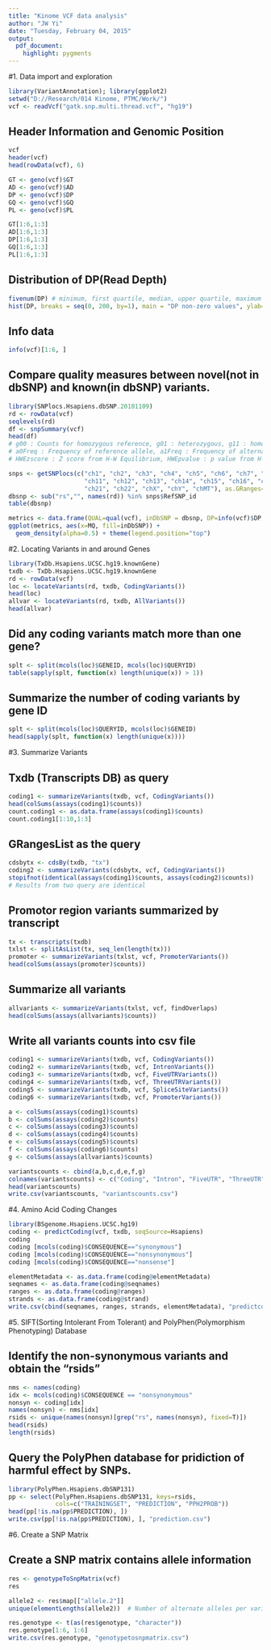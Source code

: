 ```yaml
---
title: "Kinome VCF data analysis"
author: "JW Yi"
date: "Tuesday, February 04, 2015"
output:
  pdf_document:
    highlight: pygments
---
```


#1. Data import and exploration

```r
library(VariantAnnotation); library(ggplot2)
setwd("D://Research/014 Kinome, PTMC/Work/")
vcf <- readVcf("gatk.snp.multi.thread.vcf", "hg19")
```

## Header Information and Genomic Position   

```r
vcf
header(vcf)
head(rowData(vcf), 6)

GT <- geno(vcf)$GT
AD <- geno(vcf)$AD
DP <- geno(vcf)$DP
GQ <- geno(vcf)$GQ
PL <- geno(vcf)$PL

GT[1:6,1:3]
AD[1:6,1:3]
DP[1:6,1:3]
GQ[1:6,1:3]
PL[1:6,1:3]
```

## Distribution of DP(Read Depth)   

```r
fivenum(DP) # minimum, first quartile, median, upper quartile, maximum
hist(DP, breaks = seq(0, 200, by=1), main = "DP non-zero values", ylab="DP")
```

## Info data

```r
info(vcf)[1:6, ]
```

## Compare quality measures between novel(not in dbSNP) and known(in dbSNP) variants.

```r
library(SNPlocs.Hsapiens.dbSNP.20101109)
rd <- rowData(vcf)
seqlevels(rd)
df <- snpSummary(vcf)
head(df) 
# g00 : Counts for homozygous reference, g01 : heterozygous, g11 : homozygous alternate
# a0Freq : Frequency of reference allele, a1Freq : Frequency of alternate allle
# HWEzscore : Z score from H-W Equilibrium, HWEpvalue : p value from H-W Equilibrium

snps <- getSNPlocs(c("ch1", "ch2", "ch3", "ch4", "ch5", "ch6", "ch7", "ch8", "ch9", "ch10",
                     "ch11", "ch12", "ch13", "ch14", "ch15", "ch16", "ch17", "ch18", "ch19", "ch20",
                     "ch21", "ch22", "chX", "chY", "chMT"), as.GRanges=TRUE)
dbsnp <- sub("rs","", names(rd)) %in% snps$RefSNP_id
table(dbsnp)

metrics <- data.frame(QUAL=qual(vcf), inDbSNP = dbsnp, DP=info(vcf)$DP, MQ = info(vcf)$MQ)
ggplot(metrics, aes(x=MQ, fill=inDbSNP)) +
  geom_density(alpha=0.5) + theme(legend.position="top")
```

#2. Locating Variants in and around Genes

```r
library(TxDb.Hsapiens.UCSC.hg19.knownGene)
txdb <- TxDb.Hsapiens.UCSC.hg19.knownGene
rd <- rowData(vcf)
loc <- locateVariants(rd, txdb, CodingVariants())
head(loc)
allvar <- locateVariants(rd, txdb, AllVariants())
head(allvar)
```

## Did any coding variants match more than one gene?

```r
splt <- split(mcols(loc)$GENEID, mcols(loc)$QUERYID)
table(sapply(splt, function(x) length(unique(x)) > 1))
```

## Summarize the number of coding variants by gene ID

```r
splt <- split(mcols(loc)$QUERYID, mcols(loc)$GENEID)
head(sapply(splt, function(x) length(unique(x))))
```

#3. Summarize Variants

## Txdb (Transcripts DB) as query

```r
coding1 <- summarizeVariants(txdb, vcf, CodingVariants())
head(colSums(assays(coding1)$counts))
count.coding1 <- as.data.frame(assays(coding1)$counts)
count.coding1[1:10,1:3]
```

## GRangesList as the query

```r
cdsbytx <- cdsBy(txdb, "tx")
coding2 <- summarizeVariants(cdsbytx, vcf, CodingVariants())
stopifnot(identical(assays(coding1)$counts, assays(coding2)$counts))  
# Results from two query are identical
```

## Promotor region variants summarized by transcript

```r
tx <- transcripts(txdb)
txlst <- splitAsList(tx, seq_len(length(tx)))
promoter <- summarizeVariants(txlst, vcf, PromoterVariants())
head(colSums(assays(promoter)$counts))
```

## Summarize all variants

```r
allvariants <- summarizeVariants(txlst, vcf, findOverlaps)
head(colSums(assays(allvariants)$counts))
```

## Write all variants counts into csv file
```r
coding1 <- summarizeVariants(txdb, vcf, CodingVariants())
coding2 <- summarizeVariants(txdb, vcf, IntronVariants())
coding3 <- summarizeVariants(txdb, vcf, FiveUTRVariants())
coding4 <- summarizeVariants(txdb, vcf, ThreeUTRVariants())
coding5 <- summarizeVariants(txdb, vcf, SpliceSiteVariants())
coding6 <- summarizeVariants(txdb, vcf, PromoterVariants())

a <- colSums(assays(coding1)$counts)
b <- colSums(assays(coding2)$counts)
c <- colSums(assays(coding3)$counts)
d <- colSums(assays(coding4)$counts)
e <- colSums(assays(coding5)$counts)
f <- colSums(assays(coding6)$counts)
g <- colSums(assays(allvariants)$counts)

variantscounts <- cbind(a,b,c,d,e,f,g)
colnames(variantscounts) <- c("Coding", "Intron", "FiveUTR", "ThreeUTR", "SpliceSite", "Promotor", "All")
head(variantscounts)
write.csv(variantscounts, "variantscounts.csv")
```

#4. Amino Acid Coding Changes

```r
library(BSgenome.Hsapiens.UCSC.hg19)
coding <- predictCoding(vcf, txdb, seqSource=Hsapiens)
coding
coding [mcols(coding)$CONSEQUENCE=="synonymous"]
coding [mcols(coding)$CONSEQUENCE=="nonsynonymous"]
coding [mcols(coding)$CONSEQUENCE=="nonsense"]

elementMetadata <- as.data.frame(coding@elementMetadata)
seqnames <- as.data.frame(coding@seqnames)
ranges <- as.data.frame(coding@ranges)
strands <- as.data.frame(coding@strand)
write.csv(cbind(seqnames, ranges, strands, elementMetadata), "predictcoding.csv")
```

#5. SIFT(Sorting Intolerant From Tolerant) and PolyPhen(Polymorphism Phenotyping) Database

## Identify the non-synonymous variants and obtain the "rsids"

```r
nms <- names(coding)
idx <- mcols(coding)$CONSEQUENCE == "nonsynonymous"
nonsyn <- coding[idx]
names(nonsyn) <- nms[idx]
rsids <- unique(names(nonsyn)[grep("rs", names(nonsyn), fixed=T)])
head(rsids)
length(rsids)
```

## Query the PolyPhen database for pridiction of harmful effect by SNPs.

```r
library(PolyPhen.Hsapiens.dbSNP131)
pp <- select(PolyPhen.Hsapiens.dbSNP131, keys=rsids, 
             cols=c("TRAININGSET", "PREDICTION", "PPH2PROB"))
head(pp[!is.na(pp$PREDICTION), ])
write.csv(pp[!is.na(pp$PREDICTION), ], "prediction.csv")
```

#6. Create a SNP Matrix

## Create a SNP matrix contains allele information

```r
res <- genotypeToSnpMatrix(vcf)
res

allele2 <- res$map[["allele.2"]]
unique(elementLengths(allele2))  # Number of alternate alleles per variant

res.genotype <- t(as(res$genotype, "character"))
res.genotype[1:6, 1:6]
write.csv(res.genotype, "genotypetosnpmatrix.csv")
```
